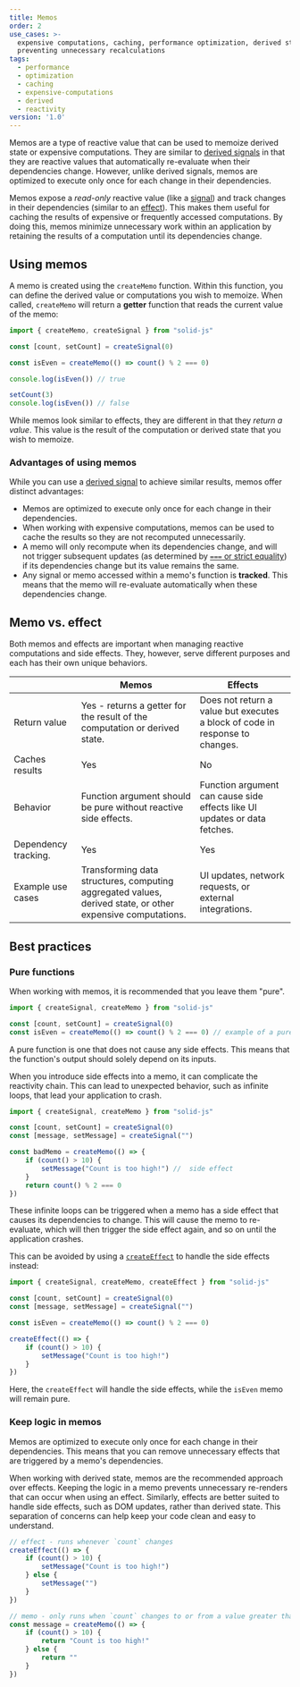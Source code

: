 ```yaml
---
title: Memos
order: 2
use_cases: >-
  expensive computations, caching, performance optimization, derived state,
  preventing unnecessary recalculations
tags:
  - performance
  - optimization
  - caching
  - expensive-computations
  - derived
  - reactivity
version: '1.0'
---
```


Memos are a type of reactive value that can be used to memoize derived state or expensive computations.
They are similar to [derived signals](/concepts/derived-values/derived-signals) in that they are reactive values that automatically re-evaluate when their dependencies change.
However, unlike derived signals, memos are optimized to execute only once for each change in their dependencies.

Memos expose a _read-only_ reactive value (like a [signal](/concepts/signals)) and track changes in their dependencies (similar to an [effect](/concepts/effects)).
This makes them useful for caching the results of expensive or frequently accessed computations.
By doing this, memos minimize unnecessary work within an application by retaining the results of a computation until its dependencies change.

## Using memos

A memo is created using the `createMemo` function.
Within this function, you can define the derived value or computations you wish to memoize.
When called, `createMemo` will return a **getter** function that reads the current value of the memo:

```jsx
import { createMemo, createSignal } from "solid-js"

const [count, setCount] = createSignal(0)

const isEven = createMemo(() => count() % 2 === 0)

console.log(isEven()) // true

setCount(3)
console.log(isEven()) // false
```

While memos look similar to effects, they are different in that they _return a value_.
This value is the result of the computation or derived state that you wish to memoize.

### Advantages of using memos

While you can use a [derived signal](/concepts/derived-values/derived-signals) to achieve similar results, memos offer distinct advantages:

- Memos are optimized to execute only once for each change in their dependencies.
- When working with expensive computations, memos can be used to cache the results so they are not recomputed unnecessarily.
- A memo will only recompute when its dependencies change, and will not trigger subsequent updates (as determined by [`===` or strict equality](https://developer.mozilla.org/en-US/docs/Web/JavaScript/Reference/Operators/Strict_equality)) if its dependencies change but its value remains the same.
- Any signal or memo accessed within a memo's function is **tracked**.
  This means that the memo will re-evaluate automatically when these dependencies change.

<EraserLink
	href="https://app.eraser.io/workspace/maDvFw5OryuPJOwSLyK9?elements=ACJTLvgPnReEQszYSUwoLw"
	preview="https://app.eraser.io/workspace/maDvFw5OryuPJOwSLyK9/preview?elements=ACJTLvgPnReEQszYSUwoLw&type=embed"
/>

## Memo vs. effect

Both memos and effects are important when managing reactive computations and side effects.
They, however, serve different purposes and each has their own unique behaviors.

|                      | Memos                                                                                                      | Effects                                                                      |
| -------------------- | ---------------------------------------------------------------------------------------------------------- | ---------------------------------------------------------------------------- |
| Return value         | Yes - returns a getter for the result of the computation or derived state.                                 | Does not return a value but executes a block of code in response to changes. |
| Caches results       | Yes                                                                                                        | No                                                                           |
| Behavior             | Function argument should be pure without reactive side effects.                                            | Function argument can cause side effects like UI updates or data fetches.    |
| Dependency tracking. | Yes                                                                                                        | Yes                                                                          |
| Example use cases    | Transforming data structures, computing aggregated values, derived state, or other expensive computations. | UI updates, network requests, or external integrations.                      |

## Best practices

### Pure functions

When working with memos, it is recommended that you leave them "pure".

```jsx
import { createSignal, createMemo } from "solid-js"

const [count, setCount] = createSignal(0)
const isEven = createMemo(() => count() % 2 === 0) // example of a pure function
```

A pure function is one that does not cause any side effects.
This means that the function's output should solely depend on its inputs.

When you introduce side effects into a memo, it can complicate the reactivity chain.
This can lead to unexpected behavior, such as infinite loops, that lead your application to crash.

```jsx
import { createSignal, createMemo } from "solid-js"

const [count, setCount] = createSignal(0)
const [message, setMessage] = createSignal("")

const badMemo = createMemo(() => {
	if (count() > 10) {
		setMessage("Count is too high!") //  side effect
	}
	return count() % 2 === 0
})
```

These infinite loops can be triggered when a memo has a side effect that causes its dependencies to change.
This will cause the memo to re-evaluate, which will then trigger the side effect again, and so on until the application crashes.

This can be avoided by using a [`createEffect`](/reference/basic-reactivity/create-effect) to handle the side effects instead:

```jsx
import { createSignal, createMemo, createEffect } from "solid-js"

const [count, setCount] = createSignal(0)
const [message, setMessage] = createSignal("")

const isEven = createMemo(() => count() % 2 === 0)

createEffect(() => {
	if (count() > 10) {
		setMessage("Count is too high!")
	}
})
```

Here, the `createEffect` will handle the side effects, while the `isEven` memo will remain pure.

### Keep logic in memos

Memos are optimized to execute only once for each change in their dependencies.
This means that you can remove unnecessary effects that are triggered by a memo's dependencies.

When working with derived state, memos are the recommended approach over effects.
Keeping the logic in a memo prevents unnecessary re-renders that can occur when using an effect.
Similarly, effects are better suited to handle side effects, such as DOM updates, rather than derived state.
This separation of concerns can help keep your code clean and easy to understand.

```jsx
// effect - runs whenever `count` changes
createEffect(() => {
	if (count() > 10) {
		setMessage("Count is too high!")
	} else {
		setMessage("")
	}
})

// memo - only runs when `count` changes to or from a value greater than 10
const message = createMemo(() => {
	if (count() > 10) {
		return "Count is too high!"
	} else {
		return ""
	}
})
```

